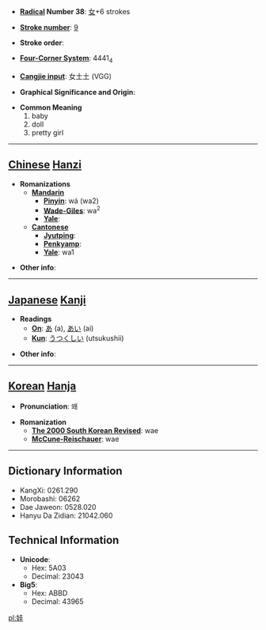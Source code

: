 * '''[[Wiktionary:Chinese radical index| Radical]] Number 38''': [[Wiktionary:Chinese radical index 女|女]]+6 strokes

* '''[[Wiktionary:Chinese total strokes index|Stroke number]]''': [[Wiktionary:Chinese total strokes index 9|9]]

* '''Stroke order''': 

* '''[[Wiktionary:Chinese four corner index|Four-Corner System]]''': 4441<sub>4</sub>

* '''[[Wiktionary:Chinese Cangjie index|Cangjie input]]''': 女土土 (VGG)

* '''Graphical Significance and Origin''': 

* '''Common Meaning'''
*#baby
*# doll
*# pretty girl


----

== [[Chinese]] [[Hanzi]] ==

* '''Romanizations'''
** '''[[Mandarin]]'''
*** '''[[Pinyin]]''': wá (wa2)
*** '''[[Wade-Giles]]''': wa<sup>2</sup>
*** '''[[Yale]]''': 
** '''[[Cantonese]]'''
*** '''[[Jyutping]]''':
*** '''[[Penkyamp]]''': 
*** '''[[Yale]]''': wa1

* '''Other info''': 

----

== [[Japanese]] [[Kanji]] ==

* '''Readings'''
** '''[[On]]''': [[あ]] (a), [[あい]] (ai)
** '''[[Kun]]''': [[うつくしい]] (utsukushii)

* '''Other info''':  

----

== [[Korean]] [[Hanja]] ==

* '''Pronunciation''': 왜

* '''Romanization'''
** '''[[The 2000 South Korean Revised Romanization|The 2000 South Korean Revised]]''': wae
** '''[[McCune-Reischauer]]''': wae

----

== Dictionary Information ==

* KangXi: 0261.290
* Morobashi: 06262
* Dae Jaweon: 0528.020
* Hanyu Da Zidian: 21042.060

== Technical Information ==

* '''Unicode''':
** Hex: 5A03
** Decimal: 23043
* '''Big5''':
** Hex: ABBD
** Decimal: 43965

[[pl:娃]]